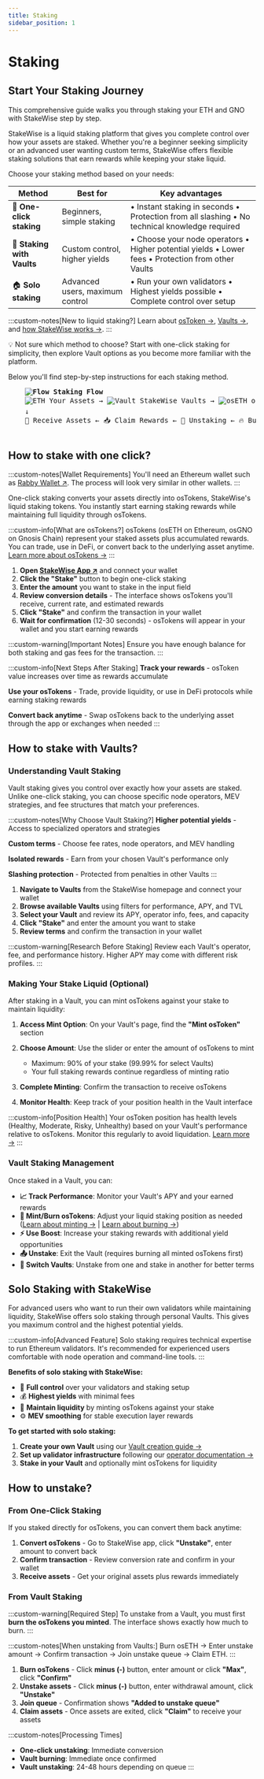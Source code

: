 ```yaml
---
title: Staking
sidebar_position: 1
---
```



# Staking

## Start Your Staking Journey

This comprehensive guide walks you through staking your ETH and GNO with StakeWise step by step.

StakeWise is a liquid staking platform that gives you complete control over how your assets are staked. Whether you're a beginner seeking simplicity or an advanced user wanting custom terms, StakeWise offers flexible staking solutions that earn rewards while keeping your stake liquid.

Choose your staking method based on your needs:

| Method | Best for | Key advantages |
|--------|----------|----------------|
| 🚀 **One-click staking** | Beginners, simple staking | • Instant staking in seconds • Protection from all slashing • No technical knowledge required |
| 🎯 **Staking with Vaults** | Custom control, higher yields | • Choose your node operators • Higher potential yields • Lower fees • Protection from other Vaults |
| 🏠 **Solo staking** | Advanced users, maximum control | • Run your own validators • Highest yields possible • Complete control over setup |

:::custom-notes[New to liquid staking?]
Learn about [osToken →](/docs/protocol-concepts/osToken), [Vaults →](/docs/protocol-concepts/Vaults), and [how StakeWise works →](/docs/intro).
:::

💡 Not sure which method to choose? Start with one-click staking for simplicity, then explore Vault options as you become more familiar with the platform.

Below you'll find step-by-step instructions for each staking method.

<div style={{textAlign: 'center', margin: '2rem 0'}}>
  <pre style={{
    display: 'inline-block',
    textAlign: 'left',
    background: '#FFFFFF4D',
    color: '#018970',
    padding: '2rem',
    borderRadius: '12px',
    fontSize: '14px',
    fontFamily: 'Monaco, monospace',
    boxShadow: '0 10px 30px rgba(1,137,112,0.2)',
    lineHeight: '1.8'
  }}>
    <strong style={{fontSize: '16px', borderBottom: '2px solid #018970', paddingBottom: '0.5rem', display: 'inline-block', marginBottom: '1rem'}}><img src="/img/icons8-flow-50.png" alt="Flow" style={{width: '16px', height: '16px', display: 'inline', marginRight: '4px', verticalAlign: 'text-bottom'}} /> Staking Flow</strong>
    <img src="/img/icons8-ethereum.svg" alt="ETH" style={{width: '16px', height: '16px', display: 'inline', marginRight: '4px', verticalAlign: 'text-bottom'}} /> Your Assets &rarr; <img src="/img/icons8-safe-40.png" alt="Vault" style={{width: '16px', height: '16px', display: 'inline', marginRight: '4px', verticalAlign: 'text-bottom'}} /> StakeWise Vaults &rarr; <img src="/img/osETH.svg" alt="osETH" style={{width: '16px', height: '16px', display: 'inline', marginRight: '4px', verticalAlign: 'text-bottom'}} /> osTokens &rarr; 💰 Earn Rewards
    <span style={{marginLeft: '570px'}}>↓</span>
    👛 Receive Assets &larr; 📥 Claim Rewards &larr; 🚪 Unstaking &larr; 🔥 Burn osTokens
  </pre>
</div>

## How to stake with one click?

:::custom-notes[Wallet Requirements]
You'll need an Ethereum wallet such as [Rabby Wallet ↗](https://rabby.io/).
The process will look very similar in other wallets.
:::

One-click staking converts your assets directly into osTokens, StakeWise's liquid staking tokens. You instantly start earning staking rewards while maintaining full liquidity through osTokens.

:::custom-info[What are osTokens?]
osTokens (osETH on Ethereum, osGNO on Gnosis Chain) represent your staked assets plus accumulated rewards. You can trade, use in DeFi, or convert back to the underlying asset anytime. [Learn more about osTokens →](/docs/protocol-concepts/osToken)
:::

1. **Open [StakeWise App ↗](https://app.stakewise.io)** and connect your wallet
2. **Click the "Stake"** button to begin one-click staking
3. **Enter the amount** you want to stake in the input field
4. **Review conversion details** - The interface shows osTokens you'll receive, current rate, and estimated rewards
5. **Click "Stake"** and confirm the transaction in your wallet
6. **Wait for confirmation** (12-30 seconds) - osTokens will appear in your wallet and you start earning rewards

:::custom-warning[Important Notes]
Ensure you have enough balance for both staking and gas fees for the transaction.
:::

:::custom-info[Next Steps After Staking]
**Track your rewards** - osToken value increases over time as rewards accumulate

**Use your osTokens** - Trade, provide liquidity, or use in DeFi protocols while earning staking rewards

**Convert back anytime** - Swap osTokens back to the underlying asset through the app or exchanges when needed
:::

## How to stake with Vaults?

### Understanding Vault Staking

Vault staking gives you control over exactly how your assets are staked. Unlike one-click staking, you can choose specific node operators, MEV strategies, and fee structures that match your preferences.

:::custom-notes[Why Choose Vault Staking?]
**Higher potential yields** - Access to specialized operators and strategies

**Custom terms** - Choose fee rates, node operators, and MEV handling

**Isolated rewards** - Earn from your chosen Vault's performance only

**Slashing protection** - Protected from penalties in other Vaults
:::

1. **Navigate to Vaults** from the StakeWise homepage and connect your wallet
2. **Browse available Vaults** using filters for performance, APY, and TVL
3. **Select your Vault** and review its APY, operator info, fees, and capacity
4. **Click "Stake"** and enter the amount you want to stake
5. **Review terms** and confirm the transaction in your wallet

:::custom-warning[Research Before Staking]
Review each Vault's operator, fee, and performance history. Higher APY may come with different risk profiles.
:::

### Making Your Stake Liquid (Optional)

After staking in a Vault, you can mint osTokens against your stake to maintain liquidity:

1. **Access Mint Option**: On your Vault's page, find the **"Mint osToken"** section
2. **Choose Amount**: Use the slider or enter the amount of osTokens to mint
   - Maximum: 90% of your stake (99.99% for select Vaults)
   - Your full staking rewards continue regardless of minting ratio

3. **Complete Minting**: Confirm the transaction to receive osTokens
4. **Monitor Health**: Keep track of your position health in the Vault interface

:::custom-info[Position Health]
Your osToken position has health levels (Healthy, Moderate, Risky, Unhealthy) based on your Vault's performance relative to osTokens. Monitor this regularly to avoid liquidation. [Learn more →](/docs/protocol-concepts/osToken#position-health)
:::

### Vault Staking Management

Once staked in a Vault, you can:

- **📈 Track Performance**: Monitor your Vault's APY and your earned rewards
- **🔄 Mint/Burn osTokens**: Adjust your liquid staking position as needed ([Learn about minting →](/docs/protocol-concepts/osToken#minting) | [Learn about burning →](/docs/protocol-concepts/osToken#burning))
- **⚡ Use Boost**: Increase your staking rewards with additional yield opportunities
- **📤 Unstake**: Exit the Vault (requires burning all minted osTokens first)
- **💱 Switch Vaults**: Unstake from one and stake in another for better terms

## Solo Staking with StakeWise

For advanced users who want to run their own validators while maintaining liquidity, StakeWise offers solo staking through personal Vaults. This gives you maximum control and the highest potential yields.

:::custom-info[Advanced Feature]
Solo staking requires technical expertise to run Ethereum validators. It's recommended for experienced users comfortable with node operation and command-line tools.
:::

**Benefits of solo staking with StakeWise:**
- 🎯 **Full control** over your validators and staking setup
- 💰 **Highest yields** with minimal fees
- 🔄 **Maintain liquidity** by minting osTokens against your stake
- ⚙️ **MEV smoothing** for stable execution layer rewards

**To get started with solo staking:**
1. **Create your own Vault** using our [Vault creation guide →](/docs/guides/running-a-vault)
2. **Set up validator infrastructure** following our [operator documentation →](/operator/intro)
3. **Stake in your Vault** and optionally mint osTokens for liquidity

## How to unstake?

### From One-Click Staking

If you staked directly for osTokens, you can convert them back anytime:

1. **Convert osTokens** - Go to StakeWise app, click **"Unstake"**, enter amount to convert back
2. **Confirm transaction** - Review conversion rate and confirm in your wallet
3. **Receive assets** - Get your original assets plus rewards immediately

### From Vault Staking

:::custom-warning[Required Step]
To unstake from a Vault, you must first **burn the osTokens you minted**. The interface shows exactly how much to burn.
:::

:::custom-notes[When unstaking from Vaults:]
Burn osETH → Enter unstake amount → Confirm transaction → Join unstake queue → Claim ETH.
:::

1. **Burn osTokens** - Click **minus (-)** button, enter amount or click **"Max"**, click **"Confirm"**
2. **Unstake assets** - Click **minus (-)** button, enter withdrawal amount, click **"Unstake"**
3. **Join queue** - Confirmation shows **"Added to unstake queue"**
4. **Claim assets** - Once assets are exited, click **"Claim"** to receive your assets

:::custom-notes[Processing Times]
- **One-click unstaking**: Immediate conversion
- **Vault burning**: Immediate once confirmed
- **Vault unstaking**: 24-48 hours depending on queue
:::
